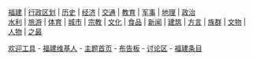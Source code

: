 <div style="clear: both; margin: 1em 3px 1em 3px;">
<p style="font-variant: small-caps; text-align: center; margin-top: 0; margin-bottom:.2em; font-size: 105%;">
[[:Category:福建|福建]] | [[:Category:福建行政区划|行政区划]] | [[:Category:福建历史|历史]] | [[:Category:福建经济|经济]] | [[:Category:福建交通|交通]] | [[:Category:福建教育|教育]] | [[:Category:福建军事|军事]] |  [[:Category:福建地理|地理]] |  [[:Category:福建政治|政治]]<br />
[[:Category:福建水利|水利]] | [[:Category:福建旅游|旅游]] | [[:Category:福建体育|体育]] | [[:Category:福建城市|城市]]  | [[:Category:福建宗教|宗教]] | [[:Category:福建文化|文化]] | [[:Category:福建食品|食品]] | [[:Category:福建新闻|新闻]] | [[:Category:福建建筑|建筑]] | [[:Category:福建语言|方言]] | [[:Category:福建族群|族群]] | [[:Category:福建全国重点文物保护单位|文物]] | [[:Category:福建人物|人物]] | [[:Category:福建之最|之最]]
</p>
<p style="text-align: center; margin-top: 0; font-size:90%;">
[[Template:welcomegd|欢迎工具]] - [[Wikipedia:福建维基人列表|福建维基人]] - [[Portal:福建|主题首页]] - [[Wikipedia:福建维基人布告板|布告板]] - [[Wikipedia talk:福建维基人布告板|讨论区]] - [[:Category:福建|福建条目]]
</p>
</div>